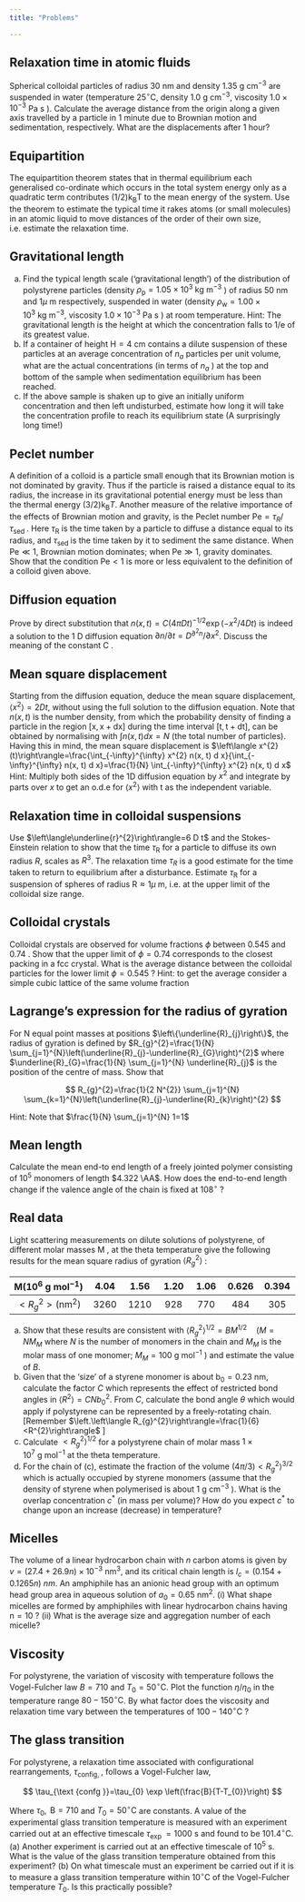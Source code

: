 ```yaml
---
title: "Problems"

---
```


## Relaxation time in atomic fluids

Spherical colloidal particles of radius 30 nm and density $1.35 \mathrm{~g} \mathrm{~cm}^{-3}$ are suspended in water (temperature $25^{\circ} \mathrm{C}$, density $1.0 \mathrm{~g} \mathrm{~cm}^{-3}$, viscosity $1.0 \times 10^{-3}$ Pa s ). Calculate the average distance from the origin along a given axis travelled by a particle in 1 minute due to Brownian motion and sedimentation, respectively. What are the displacements after 1 hour?

## Equipartition

The equipartition theorem states that in thermal equilibrium each generalised co-ordinate which occurs in the total system energy only as a quadratic term contributes $(1 / 2) \mathrm{k}_{\mathrm{B}} \mathrm{T}$ to the mean energy of the system. Use the theorem to estimate the typical time it rakes atoms (or small molecules) in an atomic liquid to move distances of the order of their own size, i.e. estimate the relaxation time.

## Gravitational length

(a) Find the typical length scale ('gravitational length') of the distribution of polystyrene particles (density $\rho_{\mathrm{p}}=1.05 \times 10^{3} \mathrm{~kg} \mathrm{~m}^{-3}$ ) of radius 50 nm and $1 \mu \mathrm{~m}$ respectively, suspended in water (density $\rho_{\mathrm{w}}=1.00 \times 10^{3} \mathrm{~kg} \mathrm{~m}^{-3}$, viscosity $1.0 \times 10^{-3} \mathrm{~Pa} \mathrm{~s}$ ) at room temperature. Hint: The gravitational length is the height at which the concentration falls to $1 / \mathrm{e}$ of its greatest value.
(b) If a container of height $\mathrm{H}=4 \mathrm{~cm}$ contains a dilute suspension of these particles at an average concentration of $n_{a}$ particles per unit volume, what are the actual concentrations (in terms of $n_{a}$ ) at the top and bottom of the sample when sedimentation equilibrium has been reached.
(c) If the above sample is shaken up to give an initially uniform concentration and then left undisturbed, estimate how long it will take the concentration profile to reach its equilibrium state (A surprisingly long time!)

## Peclet number

A definition of a colloid is a particle small enough that its Brownian motion is not dominated by gravity. Thus if the particle is raised a distance equal to its radius, the increase in its gravitational potential energy must be less than the thermal energy $(3 / 2) \mathrm{k}_{\mathrm{B}} T$. Another measure of the relative importance of the effects of Brownian motion and gravity, is the Peclet number $\mathrm{Pe}=\tau_{R} / \tau_{\text {sed }}$. Here $\tau_{\mathrm{R}}$ is the time taken by a particle to diffuse a distance equal to its radius, and $\tau_{\text {sed }}$ is the time taken by it to sediment the same distance. When $\mathrm{Pe} \ll 1$, Brownian motion dominates; when $\mathrm{Pe} \gg 1$, gravity dominates. Show that the
condition $\mathrm{Pe}<1$ is more or less equivalent to the definition of a colloid given above.

## Diffusion equation

Prove by direct substitution that $n(x, t)=C(4 \pi D t)^{-1 / 2} \exp \left(-x^{2} / 4 D t\right)$ is indeed a solution to the 1 D diffusion equation $\partial n / \partial t=D^{\partial^{2} n} / \partial x^{2}$.
Discuss the meaning of the constant C .

## Mean square displacement

Starting from the diffusion equation, deduce the mean square displacement, $\left\langle x^{2}\right\rangle=2 D t$, without using the full solution to the diffusion equation.
Note that $n(x, t)$ is the number density, from which the probability density of finding a particle in the region $[\mathrm{x}, \mathrm{x}+\mathrm{dx}]$ during the time interval $[\mathrm{t}, \mathrm{t}+\mathrm{dt}]$, can be obtained by normalising with $\int n(x, t) d x=N$ (the total number of particles). Having this in mind, the mean square displacement is
$\left\langle x^{2}(t)\right\rangle=\frac{\int_{-\infty}^{\infty} x^{2} n(x, t) d x}{\int_{-\infty}^{\infty} n(x, t) d x}=\frac{1}{N} \int_{-\infty}^{\infty} x^{2} n(x, t) d x$
Hint: Multiply both sides of the 1D diffusion equation by $x^{2}$ and integrate by parts over $x$ to get an o.d.e for $\left\langle x^{2}\right\rangle$ with t as the independent variable.

## Relaxation time in colloidal suspensions

Use $\left\langle\underline{r}^{2}\right\rangle=6 D t$ and the Stokes-Einstein relation to show that the time $\tau_{\mathrm{R}}$ for a particle to diffuse its own radius $R$, scales as $R^{3}$. The relaxation time $\tau_{R}$ is a good estimate for the time taken to return to equilibrium after a disturbance. Estimate $\tau_{\mathrm{R}}$ for a suspension of spheres of radius $\mathrm{R} \approx 1 \mu \mathrm{~m}$, i.e. at the upper limit of the colloidal size range.

## Colloidal crystals

Colloidal crystals are observed for volume fractions $\phi$ between 0.545 and 0.74 . Show that the upper limit of $\phi=0.74$ corresponds to the closest packing in a fcc crystal. What is the average distance between the colloidal particles for the lower limit $\phi=0.545$ ? Hint: to get the average consider a simple cubic lattice of the same volume fraction

## Lagrange's expression for the radius of gyration

For N equal point masses at positions $\left\{\underline{R}_{j}\right\}$, the radius of gyration is defined by $R_{g}^{2}=\frac{1}{N} \sum_{j=1}^{N}\left(\underline{R}_{j}-\underline{R}_{G}\right)^{2}$ where $\underline{R}_{G}=\frac{1}{N} \sum_{j=1}^{N} \underline{R}_{j}$ is the position of the centre of mass. Show that

$$
R_{g}^{2}=\frac{1}{2 N^{2}} \sum_{j=1}^{N} \sum_{k=1}^{N}\left(\underline{R}_{j}-\underline{R}_{k}\right)^{2}
$$

Hint: Note that $\frac{1}{N} \sum_{j=1}^{N} 1=1$

## Mean length

Calculate the mean end-to end length of a freely jointed polymer consisting of $10^{5}$ monomers of length $4.322 \AA$. How does the end-to-end length change if the valence angle of the chain is fixed at $108^{\circ}$ ?

## Real data

Light scattering measurements on dilute solutions of polystyrene, of different molar masses M , at the theta temperature give the following results for the mean square radius of gyration $\left\langle R_{g}^{2}\right\rangle$ :

| $\mathrm{M}\left(10^{6} \mathrm{~g} \mathrm{~mol}^{-1}\right)$ | 4.04 | 1.56 | 1.20 | 1.06 | 0.626 | 0.394 |
| :---: | :---: | :---: | :---: | :---: | :---: | :---: |
| $<R_{g}^{2}>\left(\mathrm{nm}^{2}\right)$ | 3260 | 1210 | 928 | 770 | 484 | 305 |

(a) Show that these results are consistent with $\left\langle R_{g}^{2}\right\rangle^{1 / 2}=B M^{1 / 2} \quad\left(M=N M_{M}\right.$ where $N$ is the number of monomers in the chain and $M_{M}$ is the molar mass of one monomer; $M_{M}=100 \mathrm{~g} \mathrm{~mol}^{-1}$ ) and estimate the value of $B$.
(b) Given that the 'size' of a styrene monomer is about $\mathrm{b}_{0}=0.23 \mathrm{~nm}$, calculate the factor $C$ which represents the effect of restricted bond angles in $\left\langle R^{2}\right\rangle=C N b_{0}^{2}$. From $C$, calculate the bond angle $\theta$ which would apply if polystyrene can be represented by a freely-rotating chain. [Remember $\left.\left\langle R_{g}^{2}\right\rangle=\frac{1}{6}<R^{2}\right\rangle$ ]
(c) Calculate $\left.<R_{g}^{2}\right\rangle^{1 / 2}$ for a polystyrene chain of molar mass $1 \times 10^{7} \mathrm{~g} \mathrm{~mol}^{-1}$ at the theta temperature.
(d) For the chain of (c), estimate the fraction of the volume $\left.(4 \pi / 3)<R_{g}^{2}\right\rangle^{3 / 2}$ which is actually occupied by styrene monomers (assume that the density of
styrene when polymerised is about $1 \mathrm{~g} \mathrm{~cm}^{-3}$ ). What is the overlap concentration $c^{*}$ (in mass per volume)? How do you expect $c^{*}$ to change upon an increase (decrease) in temperature?

## Micelles

The volume of a linear hydrocarbon chain with $n$ carbon atoms is given by $v=(27.4+26.9 n) \times 10^{-3} \mathrm{~nm}^{3}$, and its critical chain length is $l_{c}=(0.154+0.1265 n)$ $n m$. An amphiphile has an anionic head group with an optimum head group area in aqueous solution of $a_{0}=0.65 \mathrm{~nm}^{2}$.
(i) What shape micelles are formed by amphiphiles with linear hydrocarbon chains having $\mathrm{n}=10$ ?
(ii) What is the average size and aggregation number of each micelle?

## Viscosity

For polystyrene, the variation of viscosity with temperature follows the Vogel-Fulcher law $B=710$ and $T_{0}=50^{\circ} \mathrm{C}$. Plot the function $\eta / \eta_{0}$ in the temperature range $80-150^{\circ} \mathrm{C}$. By what factor does the viscosity and relaxation time vary between the temperatures of $100-140^{\circ} \mathrm{C}$ ?

## The glass transition

For polystyrene, a relaxation time associated with configurational rearrangements, $\tau_{\text {config, }}$, follows a Vogel-Fulcher law,

$$
\tau_{\text {confg }}=\tau_{0} \exp \left(\frac{B}{T-T_{0}}\right)
$$

Where $\tau_{0}, \mathrm{~B}=710$ and $T_{0}=50^{\circ} \mathrm{C}$ are constants. A value of the experimental glass transition temperature is measured with an experiment carried out at an effective timescale $\tau_{\text {exp }}=1000$ s and found to be $101.4^{\circ} \mathrm{C}$.
(a) Another experiment is carried out at an effective timescale of $10^{5} \mathrm{~s}$. What is the value of the glass transition temperature obtained from this experiment?
(b) On what timescale must an experiment be carried out if it is to measure a glass transition temperature within $10^{\circ} \mathrm{C}$ of the Vogel-Fulcher temperature $T_{0}$. Is this practically possible?
